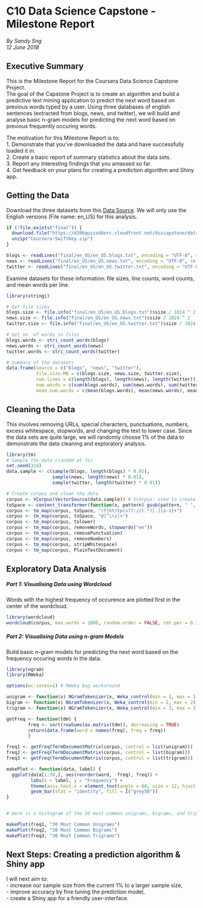C10 Data Science Capstone - Milestone Report
===
*By Sandy Sng*  
*12 June 2018*

## Executive Summary
This is the Milestone Report for the Coursera Data Science Capstone Project.    
The goal of the Capstone Project is to create an algorithm and build a predictive text mining application to predict the next word based on previous words typed by a user. Using three databases of english sentences (extracted from blogs, news, and twitter), we will build and analyse basic n-gram models for predicting the next word based on previous frequently occuring words.

The motivation for this Milestone Report is to:  
1. Demonstrate that you've downloaded the data and have successfully loaded it in.      
2. Create a basic report of summary statistics about the data sets.     
3. Report any interesting findings that you amassed so far.     
4. Get feedback on your plans for creating a prediction algorithm and Shiny app.

## Getting the Data 
Download the three datasets from this [Data Source]("https://d396qusza40orc.cloudfront.net/dsscapstone/dataset/Coursera- SwiftKey.zip"). We will only use the English versions (File name: en_US) for this analysis. 
```r

if (!file.exists("final")) {
  download.file("https://d396qusza40orc.cloudfront.net/dsscapstone/dataset/Coursera-SwiftKey.zip")
  unzip("Coursera-SwiftKey.zip")
}

blogs <- readLines("final/en_US/en_US.blogs.txt", encoding = "UTF-8", skipNul = TRUE)
news <- readLines("final/en_US/en_US.news.txt", encoding = "UTF-8", skipNul = TRUE)
twitter <- readLines("final/en_US/en_US.twitter.txt", encoding = "UTF-8", skipNul = TRUE)

```

Examine datasets for these information: file sizes, line counts, word counts, and mean words per line.
```r

library(stringi)

# Get file sizes
blogs.size <- file.info("final/en_US/en_US.blogs.txt")$size / 1024 ^ 2
news.size <- file.info("final/en_US/en_US.news.txt")$size / 1024 ^ 2
twitter.size <- file.info("final/en_US/en_US.twitter.txt")$size / 1024 ^ 2

# Get no. of words in files
blogs.words <- stri_count_words(blogs)
news.words <- stri_count_words(news)
twitter.words <- stri_count_words(twitter)

# Summary of the datasets
data.frame(source = c("blogs", "news", "twitter"),
           file.size.MB = c(blogs.size, news.size, twitter.size),
           num.lines = c(length(blogs), length(news), length(twitter)),
           num.words = c(sum(blogs.words), sum(news.words), sum(twitter.words)),
           mean.num.words = c(mean(blogs.words), mean(news.words), mean(twitter.words)))

```

## Cleaning the Data
This involves removing URLs, special characters, punctuations, numbers, excess whitespace, stopwords, and changing the text to lower case. Since the data sets are quite large, we will randomly choose 1% of the data to demonstrate the data cleaning and exploratory analysis.

```r

library(tm)
# Sample the data (random at 1%)
set.seed(324)
data.sample <- c(sample(blogs, length(blogs) * 0.01),
                 sample(news, length(news) * 0.01),
                 sample(twitter, length(twitter) * 0.01))

# Create corpus and clean the data
corpus <- VCorpus(VectorSource(data.sample)) # Vcorpus: used to create volatile corpora, so it is fully kept in memory and any changes affect only the corresponding R object. For reference check the tm #package.
toSpace <- content_transformer(function(x, pattern) gsub(pattern, " ", x))
corpus <- tm_map(corpus, toSpace, "(f|ht)tp(s?)://(.*)[.][a-z]+")
corpus <- tm_map(corpus, toSpace, "@[^\\s]+")
corpus <- tm_map(corpus, tolower)
corpus <- tm_map(corpus, removeWords, stopwords("en"))
corpus <- tm_map(corpus, removePunctuation)
corpus <- tm_map(corpus, removeNumbers)
corpus <- tm_map(corpus, stripWhitespace)
corpus <- tm_map(corpus, PlainTextDocument)

```

## Exploratory Data Analysis
##### Part 1: Visualising Data using Wordcloud 
Words with the highest frequency of occurence are plotted first in the center of the wordcloud. 
```r

library(wordcloud)
wordcloud(corpus, max.words = 1000, random.order = FALSE, rot.per = 0.3, use.r.layout = FALSE, colors = brewer.pal(4, "BuPu"))

```

##### Part 2: Visualising Data using n-gram Models
Build basic n-gram models for predicting the next word based on the frequency occuring words in the data.

```r

library(ngram)
library(RWeka)

options(mc.cores=1) # RWeka bug workaround 

unigram <- function(x) NGramTokenizer(x, Weka_control(min = 1, max = 1))
bigram <- function(x) NGramTokenizer(x, Weka_control(min = 2, max = 2))
trigram <- function(x) NGramTokenizer(x, Weka_control(min = 3, max = 3))

getFreq <- function(tdm) {
        freq <- sort(rowSums(as.matrix(tdm)), decreasing = TRUE)
        return(data.frame(word = names(freq), freq = freq))
        }

freq1 <- getFreq(TermDocumentMatrix(corpus, control = list(unigram)))
freq2 <- getFreq(TermDocumentMatrix(corpus, control = list(bigram)))
freq3 <- getFreq(TermDocumentMatrix(corpus, control = list(trigram)))

makePlot <- function(data, label) {
  ggplot(data[1:30,], aes(reorder(word, -freq), freq)) +
         labs(x = label, y = "Frequency") +
         theme(axis.text.x = element_text(angle = 60, size = 12, hjust = 1)) +
         geom_bar(stat = "identity", fill = I("grey50"))
}


# Here is a histogram of the 30 most common unigrams, bigrams, and trigrams, in the data sample.

makePlot(freq1, "30 Most Common Unigrams")
makePlot(freq2, "30 Most Common Bigrams")
makePlot(freq3, "30 Most Common Trigrams")

```

## Next Steps: Creating a prediction algorithm & Shiny app
I will next aim to:          
- increase our sample size from the current 1% to a larger sample size,                 
- improve accuracy by fine tuning the prediction model,         
- create a Shiny app for a friendly user-interface. 




